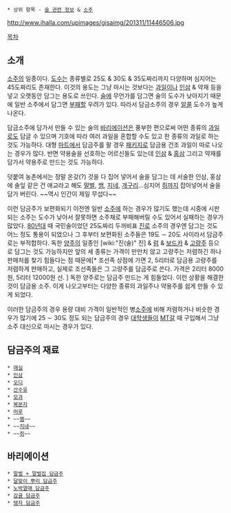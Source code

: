  * 상위 항목 - [[술 관련 정보]] & [[소주]]

http://www.ihalla.com/upimages/gisaimg/201311/11446506.jpg

[[목차]]

== 소개 ==
[[소주]]의 일종이다. [[도수]]는 종류별로 25도 & 30도 & 35도짜리까지 다양하며 심지어는 45도짜리도 존재한다. 이것의 용도는 그냥 마시는 것보다는 [[과일]]이나 [[인삼]] & 약재 등을 넣고 오랫동안 담그는 용도로 쓰인다. [[술]]에 무언가를 담그면 술의 도수가 낮아지기 때문에 일반 소주에서 담그면 [[부패]]할 우려가 있다. 따라서 담금소주의 경우 [[알콜]] 도수가 높게 나온다. 

담금소주에 담가서 만들 수 있는 술의 [[바리에이션]]은 풍부한 편으로써 어떤 종류의 [[과일]]로도 담글 수 있으며 기호에 따라 여러 과일을 혼합할 수도 있고 한 종류의 과일로 하는 것도 가능하다. 대형 [[마트]]에서 담금주를 팔 경우 [[패키지]]로 담금용 건조 과일이 따로 나오는 경우가 많다. 반면 약용술을 선호하는 어르신들도 있는데 [[인삼]] & [[홍삼]] 그리고 약재를 담가서 약용주로 만드는 것도 가능하다.

덧붙여 농촌에서는 정말 온갖(?) 것을 다 집어 넣어서 술을 담그는 데 서술한 인삼, 홍삼에 솔잎 같은 건 애교라고 해도 [[말벌]], [[뱀]], [[지네]], [[개구리]]...심지어 [[쥐]]까지 잡아넣어서 술을 담가 버린다. ~~역시 인간이 제일 무섭다~~

이런 담금주가 보편화되기 이전엔 일반 [[소주]]에 하는 경우가 많기도 했는데 시중에 시판되는 소주는 도수가 낮아서 잘못하면 소주채로 부패해버릴 수도 있어서 실패하는 경우가 많았다. [[1980년|80년]]대 때 국민술이었던 25도짜리 두꺼비표 [[진로]] 소주의 경우엔 담그는 것도 어느 정도 통용이 되었으나 그 후부터 보편화된 소주들은 19도 ∼ 20도 사이라서 담금주로는 부적합하다. 독한 [[양주]]의 일종인 [wiki:"진(술)" 진] & [[럼]] & [[보드카]] & [[고량주]] 등으로 담그는 것도 가능하지만 앞의 세 종류는 가격이 만만치 않고 고량주는 저렴하긴 하나 판매처를 찾기 힘들다는 점 때문에[* 조선족 상점에 가면 2, 5리터로 담금용 고량주를 저렴하게 판매하고, 실제로 조선족들은 그 고량주를 담금주로 쓴다. 가격은 2리터 8000원, 5리터 12000원 선. ] 독한 양주로는 담금주 만드는 게 힘들었다. 이런 상황을 해결한 것이 담금용 소주. 이게 나오고부터는 다양한 종류의 과일주나 약용주를 쉽게 만들 수 있게 되었다.

이러한 담금주의 경우 용량 대비 가격이 일반적인 병[[소주]]에 비해 저렴하거나 비슷한 경우가 많기에 25 ∼ 30도 정도 되는 담금주의 경우 [[대학생]]들이 [[MT]]갈 때 구입해서 그냥 소주 대신으로 마시는 경우가 있다.

== 담금주의 재료 ==
 * [[매실]]
 * [[인삼]]
 * [[오디]]
 * [[산수유]]
 * [[모과]]
 * [[복분자]]
 * [[머루]]
 * ~~[[뱀]]~~
 * ~~[[지네]]~~
 * ~~[[쥐]]~~
 

== 바리에이션 ==
 * [http://100sunpi.blog.me/20090647963 말벌 + 말벌집 담금주]
 * [http://qudtjs4.blog.me/20200323794 달맞이 뿌리 담금주]
 * [http://blog.naver.com/vipman007?Redirect=Log&logNo=70179769225 노박열매 담금주]
 * [http://www.cyworld.com/manbok_orchard/6408526 감귤 담금주]
 * [http://najuh24.blog.me/110177778562 탱자 담금주]


